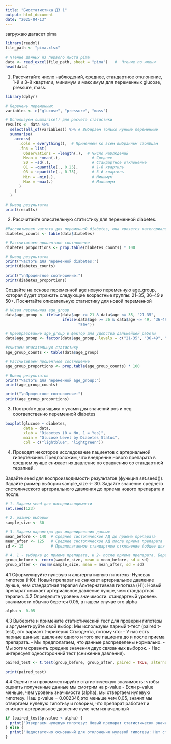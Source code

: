 ---
title: "Биостатистика ДЗ 1"
output: html_document
date: "2025-04-13"
---
загружаю датасет pima
```{r}
library(readxl)
file_path <- "pima.xlsx"

# Чтение данных из первого листа pima
data <- read_excel(file_path, sheet = "pima")   #  Чтение по имени
head(data)  
```
1. Рассчитайте число наблюдений, среднее, стандартное отклонение, 1-й и 3-й квартили, минимум и максимум для переменных glucose, pressure, mass.

```{r}
library(dplyr)

# Перечень переменных
variables <- c("glucose", "pressure", "mass")

# Используем summarise() для расчета статистики
results <- data %>%
  select(all_of(variables)) %>% # Выбираем только нужные переменные
  summarise(
    across(
      .cols = everything(),  # Применяем ко всем выбранным столбцам
      .fns = list(
        Observations = ~length(.),  # Число наблюдений
        Mean = ~mean(.),              # Среднее
        SD = ~sd(.),                  # Стандартное отклонение
        Q1 = ~quantile(., 0.25),      # 1-й квартиль
        Q3 = ~quantile(., 0.75),      # 3-й квартиль
        Min = ~min(.),                # Минимум
        Max = ~max(.)                 # Максимум
      )
    )
  )

# Вывод результатов
print(results)
```
2. Рассчитайте описательную статистику для переменной diabetes.
```{r}
#Рассчитываем частоты для переменной diabetes, она является категориальной переменной, поэтому среднее, стандартное отклонение и другое мы посчитате не можем, но можем посчитать сколько того или иного показателя в этой переменной присутствует
diabetes_counts <- table(data$diabetes)

# Рассчитываем процентное соотношение
diabetes_proportions <- prop.table(diabetes_counts) * 100

# Вывод результатов
print("Частоты для переменной diabetes:")
print(diabetes_counts)

print("\nПроцентное соотношение:")
print(diabetes_proportions)
```

 Создайте на основе переменной age новую переменную age_group, которая будет отражать следующие возрастные группы: 21–35, 36–49 и 50+. Посчитайте описательную статистику для новой переменной

```{r}
# НОвая переменная age_group
data$age_group <- ifelse(data$age >= 21 & data$age <= 35, "21-35",
                         ifelse(data$age >= 36 & data$age <= 49, "36-49",
                                "50+"))

# Преобразование age_group в фактор для удобства дальнейшей работы
data$age_group <- factor(data$age_group, levels = c("21-35", "36-49", "50+"))

#считаем описательную статистику
age_group_counts <- table(data$age_group)

# Рассчитываем процентное соотношение
age_group_proportions <- prop.table(age_group_counts) * 100

# Вывод результатов
print("Частоты для переменной age_group:")
print(age_group_counts)

print("\nПроцентное соотношение:")
print(age_group_proportions)
```
3. Постройте два ящика с усами для значений pos и neg соответственно переменной diabetes
```{r}
boxplot(glucose ~ diabetes,  
        data = data,            
        xlab = "Diabetes (0 = No, 1 = Yes)",  
        main = "Glucose Level by Diabetes Status",  
        col = c("lightblue", "lightgreen"))     
```
4. Проводят некоторое исследование пациентов с артериальной гипертензией. Предположим, что внедрение нового препарата в среднем лучше снижает их давление по сравнению со стандартной терапией.

Задайте seed для воспроизводимости результатов (функция set.seed()). Задайте размер выборки sample_size <- 30. Задайте значение среднего систолического артериального давления до приема нового препарата и после.
```{r}
# 1. Задаем seed для воспроизводимости
set.seed(123)

# 2. размер выборки
sample_size <- 30

# 3. Задаем параметры для моделирования данных
mean_before <- 140  # Среднее систолическое АД до приема препарата
mean_after <- 125   # Среднее систолическое АД после приема препарата
sd <- 15            # Предполагаемое стандартное отклонение (общее для обеих групп)

# 4. 1 - выборка до приема препарата, и 2- после приема препарата. Берем нормальное распределение т.к значение артериального давления можно отнести к данным с нормальным распределением
group_before <- rnorm(sample_size, mean = mean_before, sd = sd)
group_after <- rnorm(sample_size, mean = mean_after, sd = sd)

```
4.1 Сформулируйте нулевую и альтернативную гипотезы: 
Нулевая гипотеза (H0): Новый препарат не снижает артериальное давление лучше, чем стандартная терапия 
Альтернативная гипотеза (H1): Новый препарат снижает артериальное давление лучше, чем стандартная терапия.
4.2 Определите уровень значимости: стандартный уровень значимости обычно берется 0.05, в нашем случае это alpha

```{r}
alpha <- 0.05 
```

4.3 Выберите и примените статистический тест для проверки гипотезы и аргументируйте свой выбор: Мы используем парный t-тест (paired t-test), это вариант t-критерия Стьюдента, потому что:
- У нас есть парные данные:  давление одного и того же пациента до и после приема препарата.
- Мы предполагаем, что данные распределены нормально.
- Мы хотим сравнить средние значения двух связанных выборок.
- Нас интересует односторонний тест (снижение давления).

```{r}

paired_test <- t.test(group_before, group_after, paired = TRUE, alternative = "greater")

print(paired_test)
```
4.4 Оцените и прокомментируйте статистическую значимость: чтобы оценить полученные данные мы смотрим на p-value - Если p-value меньше, чем уровень значимости (alpha), мы отвергаем нулевую гипотезу. Наш p-value = 0.002346,это меньше чем 0,05, значит мы отвергаем нулевую гипотизу и говорим, что препарат работает и снижает артериальное давление луче чем изначальный
```{r}

if (paired_test$p.value < alpha) {
  print("Отвергаем нулевую гипотезу: Новый препарат статистически значимо снижает артериальное давление лучше, чем стандартная терапия.")
} else {
  print("Недостаточно оснований для отклонения нулевой гипотезы: Нет статистически значимых доказательств, что новый препарат снижает артериальное давление лучше, чем стандартная терапия.")
}

```

